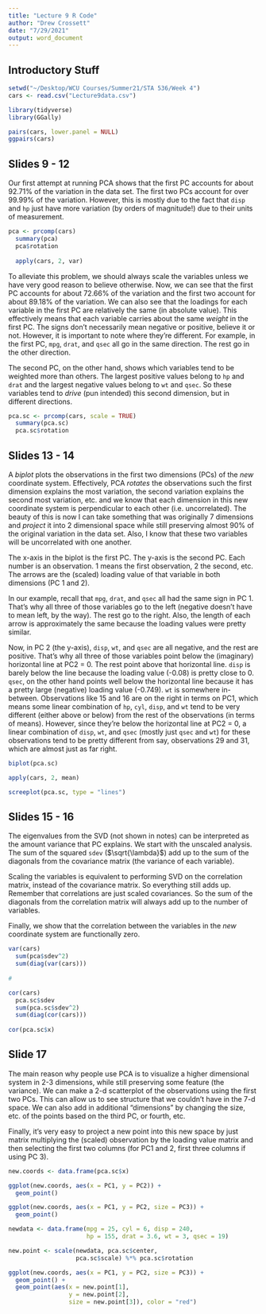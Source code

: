 ```yaml
---
title: "Lecture 9 R Code"
author: "Drew Crossett"
date: "7/29/2021"
output: word_document
---
```


## Introductory Stuff

```r
setwd("~/Desktop/WCU Courses/Summer21/STA 536/Week 4")
cars <- read.csv("Lecture9data.csv")

library(tidyverse)
library(GGally)

pairs(cars, lower.panel = NULL)
ggpairs(cars)
```

## Slides 9 - 12

Our first attempt at running PCA shows that the first PC accounts for about 92.71\% of the variation in the data set. The first two PCs account for over 99.99\% of the variation. However, this is mostly due to the fact that ```disp``` and ```hp``` just have more variation (by orders of magnitude!) due to their units of measurement. 

```r
pca <- prcomp(cars)
  summary(pca)
  pca$rotation
  
  apply(cars, 2, var)
```

To alleviate this problem, we should always scale the variables unless we have very good reason to believe otherwise. Now, we can see that the first PC accounts for about 72.66\% of the variation and the first two account for about 89.18\% of the variation. We can also see that the loadings for each variable in the first PC are relatively the same (in absolute value). This effectively means that each variable carries about the same *weight* in the first PC. The signs don't necessarily mean negative or positive, believe it or not. However, it is important to note where they're different. For example, in the first PC, ```mpg```, ```drat```, and ```qsec``` all go in the same direction. The rest go in the other direction. 

The second PC, on the other hand, shows which variables tend to be weighted more than others. The largest positive values belong to ```hp``` and ```drat``` and the largest negative values belong to ```wt``` and ```qsec```. So these variables tend to *drive* (pun intended) this second dimension, but in different directions.

```r
pca.sc <- prcomp(cars, scale = TRUE) 
  summary(pca.sc)
  pca.sc$rotation
```

## Slides 13 - 14

A *biplot* plots the observations in the first two dimensions (PCs) of the *new* coordinate system. Effectively, PCA *rotates* the observations such the first dimension explains the most variation, the second variation explains the second most variation, etc. and we know that each dimension in this new coordinate system is perpendicular to each other (i.e. uncorrelated). The beauty of this is now I can take something that was originally 7 dimensions and *project* it into 2 dimensional space while still preserving almost 90\% of the original variation in the data set. Also, I know that these two variables will be uncorrelated with one another.

The x-axis in the biplot is the first PC. The y-axis is the second PC. Each number is an observation. 1 means the first observation, 2 the second, etc. The arrows are the (scaled) loading value of that variable in both dimensions (PC 1 and 2). 

In our example, recall that ```mpg```, ```drat```, and ```qsec``` all had the same sign in PC 1. That's why all three of those variables go to the left (negative doesn't have to mean left, by the way). The rest go to the right. Also, the length of each arrow is approximately the same because the loading values were pretty similar.

Now, in PC 2 (the y-axis), ```disp```, ```wt```, and ```qsec``` are all negative, and the rest are positive. That's why all three of those variables point below the (imaginary) horizontal line at PC2 = 0. The rest point above that horizontal line. ```disp``` is barely below the line because the loading value (-0.08) is pretty close to 0. ```qsec```, on the other hand points well below the horizontal line because it has a pretty large (negative) loading value (-0.749). ```wt``` is somewhere in-between. Observations like 15 and 16 are on the right in terms on PC1, which means some linear combination of ```hp```, ```cyl```, ```disp```, and ```wt``` tend to be very different (either above or below) from the rest of the observations (in terms of means). However, since they're below the horizontal line at PC2 = 0, a linear combination of ```disp```, ```wt```, and ```qsec``` (mostly just ```qsec``` and ```wt```) for these observations tend to be pretty different from say, observations 29 and 31, which are almost just as far right.

```r
biplot(pca.sc) 

apply(cars, 2, mean)

screeplot(pca.sc, type = "lines")
```

## Slides 15 - 16

The eigenvalues from the SVD (not shown in notes) can be interpreted as the amount variance that PC explains. We start with the unscaled analysis. The sum of the squared ```sdev``` ($\sqrt{\lambda}$) add up to the sum of the diagonals from the covariance matrix (the variance of each variable).

Scaling the variables is equivalent to performing SVD on the correlation matrix, instead of the covariance matrix. So everything still adds up. Remember that correlations are just scaled covariances. So the sum of the diagonals from the correlation matrix will always add up to the number of variables.

Finally, we show that the correlation between the variables in the *new* coordinate system are functionally zero.

```r
var(cars)  
  sum(pca$sdev^2)
  sum(diag(var(cars)))
  
#  

cor(cars)  
  pca.sc$sdev
  sum(pca.sc$sdev^2)
  sum(diag(cor(cars)))
  
cor(pca.sc$x)  
```

## Slide 17

The main reason why people use PCA is to visualize a higher dimensional system in 2-3 dimensions, while still preserving some feature (the variance). We can make a 2-d scatterplot of the observations using the first two PCs. This can allow us to see structure that we couldn't have in the 7-d space. We can also add in additional "dimensions" by changing the size, etc. of the points based on the third PC, or fourth, etc.

Finally, it's very easy to project a new point into this new space by just matrix multiplying the (scaled) observation by the loading value matrix and then selecting the first two columns (for PC1 and 2, first three columns if using PC 3).

```r
new.coords <- data.frame(pca.sc$x)

ggplot(new.coords, aes(x = PC1, y = PC2)) +
  geom_point()

ggplot(new.coords, aes(x = PC1, y = PC2, size = PC3)) +
  geom_point()

newdata <- data.frame(mpg = 25, cyl = 6, disp = 240,
                      hp = 155, drat = 3.6, wt = 3, qsec = 19)

new.point <- scale(newdata, pca.sc$center, 
                   pca.sc$scale) %*% pca.sc$rotation

ggplot(new.coords, aes(x = PC1, y = PC2, size = PC3)) +
  geom_point() + 
  geom_point(aes(x = new.point[1],
                 y = new.point[2],
                 size = new.point[3]), color = "red")

```